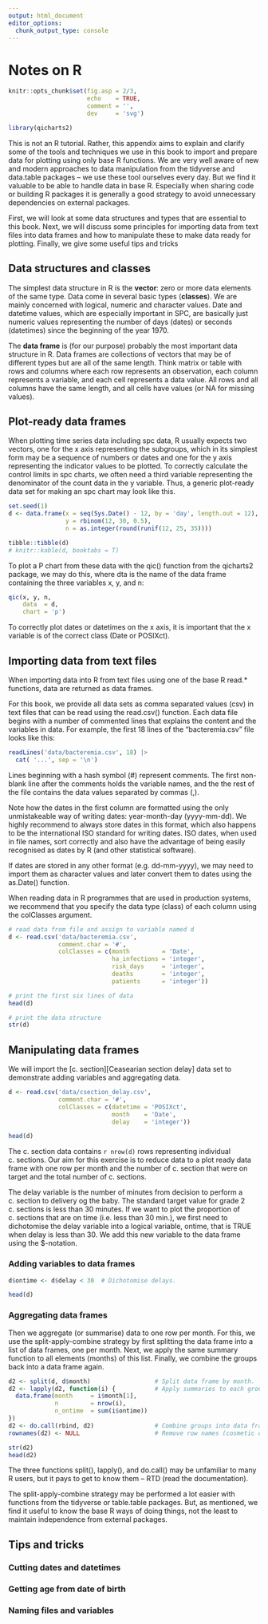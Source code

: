 ```yaml
---
output: html_document
editor_options: 
  chunk_output_type: console
---
```

# Notes on R {#r-notes}

```r
knitr::opts_chunk$set(fig.asp = 2/3,
                      echo    = TRUE,
                      comment = '',
                      dev     = 'svg')

library(qicharts2)
```

This is not an R tutorial. Rather, this appendix aims to explain and clarify some of the tools and techniques we use in this book to import and prepare data for plotting using only base R functions. We are very well aware of new and modern approaches to data manipulation from the tidyverse and data.table packages -- we use these tool ourselves every day. But we find it valuable to be able to handle data in base R. Especially when sharing code or building R packages it is generally a good strategy to avoid unnecessary dependencies on external packages.

First, we will look at some data structures and types that are essential to this book. Next, we will discuss some principles for importing data from text files into data frames and how to manipulate these to make data ready for plotting. Finally, we give some useful tips and tricks

## Data structures and classes

The simplest data structure in R is the **vector**: zero or more data elements of the same type. Data come in several basic types (**classes**). We are mainly concerned with logical, numeric and character values. Date and datetime values, which are especially important in SPC, are basically just numeric values representing the number of days (dates) or seconds (datetimes) since the beginning of the year 1970.

The **data frame** is (for our purpose) probably the most important data structure in R. Data frames are collections of vectors that may be of different types but are all of the same length. Think matrix or table with rows and columns where each row represents an observation, each column represents a variable, and each cell represents a data value. All rows and all columns have the same length, and all cells have values (or NA for missing values).

## Plot-ready data frames

When plotting time series data including spc data, R usually expects two vectors, one for the x axis representing the subgroups, which in its simplest form may be a sequence of numbers or dates and one for the y axis representing the indicator values to be plotted. To correctly calculate the control limits in spc charts, we often need a third variable representing the denominator of the count data in the y variable. Thus, a generic plot-ready data set for making an spc chart may look like this.

```r
set.seed(1)
d <- data.frame(x = seq(Sys.Date() - 12, by = 'day', length.out = 12),
                y = rbinom(12, 30, 0.5),
                n = as.integer(round(runif(12, 25, 35))))

tibble::tibble(d)
# knitr::kable(d, booktabs = T)
```

To plot a P chart from these data with the qic() function from the qicharts2 package, we may do this, where dta is the name of the data frame containing the three variables x, y, and n:

```r
qic(x, y, n, 
    data  = d, 
    chart = 'p')
```

To correctly plot dates or datetimes on the x axis, it is important that the x variable is of the correct class (Date or POSIXct).

## Importing data from text files

When importing data into R from text files using one of the base R read.* functions, data are returned as data frames.

For this book, we provide all data sets as comma separated values (csv) in text files that can be read using the read.csv() function. Each data file begins with a number of commented lines that explains the content and the variables in data. For example, the first 18 lines of the "bacteremia.csv" file looks like this:

```r
readLines('data/bacteremia.csv', 18) |> 
  cat( '...', sep = '\n')
```

Lines beginning with a hash symbol (#) represent comments. The first non-blank line after the comments holds the variable names, and the the rest of the file contains the data values separated by commas (,).

Note how the dates in the first column are formatted using the only unmistakeable way of writing dates: year-month-day (yyyy-mm-dd). We highly recommend to always store dates in this format, which also happens to be the international ISO standard for writing dates. ISO dates, when used in file names, sort correctly and also have the advantage of being easily recognised as dates by R (and other statistical software).

If dates are stored in any other format (e.g. dd-mm-yyyy), we may need to import them as character values and later convert them to dates using the as.Date() function.

When reading data in R programmes that are used in production systems, we recommend that you specify the data type (class) of each column using the colClasses argument.

```r
# read data from file and assign to variable named d
d <- read.csv('data/bacteremia.csv',
              comment.char = '#',
              colClasses = c(month         = 'Date',
                             ha_infections = 'integer',
                             risk_days     = 'integer',
                             deaths        = 'integer',
                             patients      = 'integer'))

# print the first six lines of data
head(d)

# print the data structure
str(d)
```

## Manipulating data frames

We will import the [c. section][Ceasearian section delay] data set to demonstrate adding variables and aggregating data.

```r
d <- read.csv('data/csection_delay.csv',
              comment.char = '#',
              colClasses = c(datetime = 'POSIXct',
                             month    = 'Date',
                             delay    = 'integer'))

head(d)
```

The c. section data contains `r nrow(d)` rows representing individual c. sections. Our aim for this exercise is to reduce data to a plot ready data frame with one row per month and the number of c. section that were on target and the total number of c. sections.

The delay variable is the number of minutes from decision to perform a c. section to delivery og the baby. The standard target value for grade 2 c. sections is less than 30 minutes. If we want to plot the proportion of c. sections that are on time (i.e. less than 30 min.), we first need to dichotomise the delay variable into a logical variable, ontime, that is TRUE when delay is less than 30. We add this new variable to the data frame using the $-notation.

### Adding variables to data frames

```r
d$ontime <- d$delay < 30  # Dichotomise delays.

head(d)
```

### Aggregating data frames

Then we aggregate (or summarise) data to one row per month. For this, we use the split-apply-combine strategy by first splitting the data frame into a list of data frames, one per month. Next, we apply the same summary function to all elements (months) of this list. Finally, we combine the groups back into a data frame again.

```r
d2 <- split(d, d$month)                  # Split data frame by month.
d2 <- lapply(d2, function(i) {           # Apply summaries to each group.
  data.frame(month     = i$month[1],
             n         = nrow(i),
             n_ontime  = sum(i$ontime))
})
d2 <- do.call(rbind, d2)                 # Combine groups into data frame.
rownames(d2) <- NULL                     # Remove row names (cosmetic only).

str(d2)
head(d2)
```

The three functions split(), lapply(), and do.call() may be unfamiliar to many R users, but it pays to get to know them -- RTD (read the documentation).

The split-apply-combine strategy may be performed a lot easier with functions from the tidyverse or table.table packages. But, as mentioned, we find it useful to know the base R ways of doing things, not the least to maintain independence from external packages. 

## Tips and tricks

### Cutting dates and datetimes

### Getting age from date of birth

### Naming files and variables

